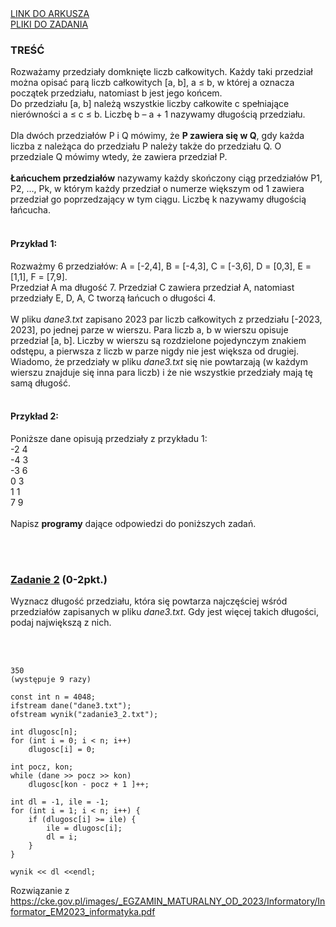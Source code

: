 
<div className="box_link"><a className="link  link_materials" target="_blank" href="https://cke.gov.pl/images/_EGZAMIN_MATURALNY_OD_2023/Informatory/Informator_EM2023_informatyka.pdf">LINK DO ARKUSZA</a>
<br/>
<a className="link  link_materials" href="http://cke.gov.pl/images/_EGZAMIN_MATURALNY_OD_2023/Informatory/Informator_EM2023_informatyka_pliki.zip" >PLIKI DO ZADANIA</a>
<br/>
</div>


### TREŚĆ

Rozważamy przedziały domknięte liczb całkowitych. Każdy taki przedział można opisać parą
liczb całkowitych [a, b], a ≤ b, w której a oznacza początek przedziału, natomiast b jest jego
końcem. <br/>
Do przedziału [a, b] należą wszystkie liczby całkowite c spełniające nierówności a ≤ c ≤ b.
Liczbę b – a + 1 nazywamy długością przedziału.<br/><br/>
Dla dwóch przedziałów P i Q mówimy, że <b>P zawiera się w Q</b>, gdy każda liczba z należąca do
przedziału P należy także do przedziału Q. O przedziale Q mówimy wtedy, że zawiera
przedział P.<br/><br/>
<b>Łańcuchem przedziałów</b> nazywamy każdy skończony ciąg przedziałów P1, P2, …, Pk,
w którym każdy przedział o numerze większym od 1 zawiera przedział go poprzedzający w tym
ciągu. Liczbę k nazywamy długością łańcucha.<br/><br/>

#### Przykład 1:
Rozważmy 6 przedziałów: A = [-2,4], B = [-4,3], C = [-3,6], D = [0,3], E = [1,1],
F = [7,9].<br/>
Przedział A ma długość 7. Przedział C zawiera przedział A, natomiast przedziały E, D, A, C
tworzą łańcuch o długości 4.<br/><br/>
W pliku <i>dane3.txt</i> zapisano 2023 par liczb całkowitych z przedziału [-2023, 2023], po jednej
parze w wierszu. Para liczb a, b w wierszu opisuje przedział [a, b]. Liczby w wierszu są
rozdzielone pojedynczym znakiem odstępu, a pierwsza z liczb w parze nigdy nie jest większa
od drugiej. Wiadomo, że przedziały w pliku <i>dane3.txt</i> się nie powtarzają (w każdym wierszu
znajduje się inna para liczb) i że nie wszystkie przedziały mają tę samą długość.<br/><br/>

#### Przykład 2:
Poniższe dane opisują przedziały z przykładu 1:<br/>
-2 4<br/>
-4 3<br/>
-3 6<br/>
0 3<br/>
1 1<br/>
7 9<br/><br/>
Napisz <b>programy</b> dające odpowiedzi do poniższych zadań.


<br/><br/>

### <u>Zadanie 2</u>   (0-2pkt.)

Wyznacz długość przedziału, która się powtarza najczęściej wśród przedziałów zapisanych
w pliku <i>dane3.txt</i>. Gdy jest więcej takich długości, podaj największą z nich. 

<br/>
<br/>

<Dropdown title="ODPOWIEDŹ">

```text
350
(występuje 9 razy)
```

</Dropdown>

<Dropdown title="ROZWIĄZANIE PRZYKŁADOWE - C++">

```
const int n = 4048;
ifstream dane("dane3.txt");
ofstream wynik("zadanie3_2.txt");

int dlugosc[n];
for (int i = 0; i < n; i++)
    dlugosc[i] = 0;

int pocz, kon;
while (dane >> pocz >> kon)
    dlugosc[kon - pocz + 1 ]++;

int dl = -1, ile = -1;
for (int i = 1; i < n; i++) {
    if (dlugosc[i] >= ile) {
        ile = dlugosc[i];
        dl = i;
    }
}

wynik << dl <<endl;

```

<p className={`dropdown_text`}>
Rozwiązanie z <a className="link" target="_blank" href="https://cke.gov.pl/images/_EGZAMIN_MATURALNY_OD_2023/Informatory/Informator_EM2023_informatyka.pdf">https://cke.gov.pl/images/_EGZAMIN_MATURALNY_OD_2023/Informatory/Informator_EM2023_informatyka.pdf</a><br/>
</p>

</Dropdown>

